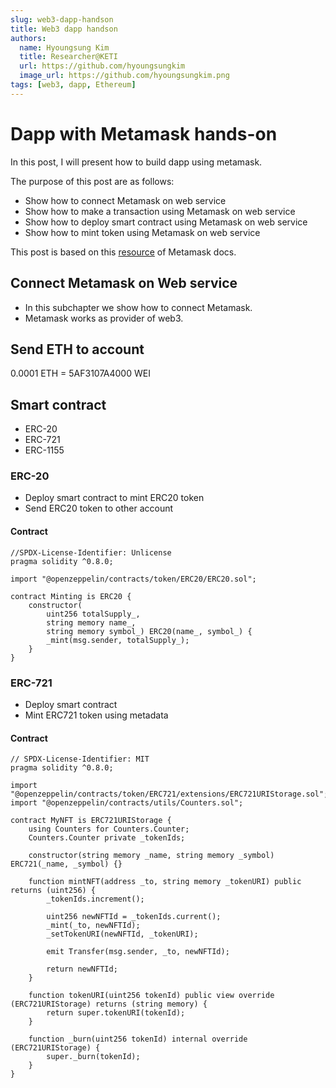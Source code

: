```yaml
---
slug: web3-dapp-handson
title: Web3 dapp handson
authors:
  name: Hyoungsung Kim
  title: Researcher@KETI
  url: https://github.com/hyoungsungkim
  image_url: https://github.com/hyoungsungkim.png
tags: [web3, dapp, Ethereum]
---
```



# Dapp with Metamask hands-on

In this post, I will present how to build dapp using metamask.

The purpose of this post are as follows:
- Show how to connect Metamask on web service
- Show how to make a transaction using Metamask on web service
- Show how to deploy smart contract using Metamask on web service
- Show how to mint token using Metamask on web service

This post is based on this [resource](https://docs.metamask.io/guide/create-dapp.html) of Metamask docs.

<!--truncate-->

## Connect Metamask on Web service
- In this subchapter we show how to connect Metamask.
- Metamask works as provider of web3.

<ConnectAccountButton display="Connect Metamask" className="button button--primary" />

## Send ETH to account
0.0001 ETH = 5AF3107A4000 WEI

<SendEthButton display="Send Ethereum" className="button button--primary" />

## Smart contract 

- ERC-20
- ERC-721
- ERC-1155

### ERC-20
- Deploy smart contract to mint ERC20 token
- Send ERC20 token to other account

#### Contract
```solidity title="erc20.sol"
//SPDX-License-Identifier: Unlicense
pragma solidity ^0.8.0;

import "@openzeppelin/contracts/token/ERC20/ERC20.sol";

contract Minting is ERC20 {
    constructor(
        uint256 totalSupply_,
        string memory name_,
        string memory symbol_) ERC20(name_, symbol_) {
        _mint(msg.sender, totalSupply_);
    }
}
```

<ERC20Handler className="button button--primary" />

### ERC-721
- Deploy smart contract
- Mint ERC721 token using metadata

#### Contract
```solidity title="erc721.sol"
// SPDX-License-Identifier: MIT
pragma solidity ^0.8.0;

import "@openzeppelin/contracts/token/ERC721/extensions/ERC721URIStorage.sol";
import "@openzeppelin/contracts/utils/Counters.sol";

contract MyNFT is ERC721URIStorage {
    using Counters for Counters.Counter;
    Counters.Counter private _tokenIds;

    constructor(string memory _name, string memory _symbol) ERC721(_name, _symbol) {}

    function mintNFT(address _to, string memory _tokenURI) public returns (uint256) {
        _tokenIds.increment();

        uint256 newNFTId = _tokenIds.current();
        _mint(_to, newNFTId);
        _setTokenURI(newNFTId, _tokenURI);

        emit Transfer(msg.sender, _to, newNFTId);

        return newNFTId;
    }
    
    function tokenURI(uint256 tokenId) public view override (ERC721URIStorage) returns (string memory) {
        return super.tokenURI(tokenId);
    }

    function _burn(uint256 tokenId) internal override (ERC721URIStorage) {
        super._burn(tokenId);
    }
}
```
<ERC721Handler className="button button--primary" />


